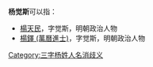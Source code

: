 '''杨觉斯'''可以指：
* [[楊天民|楊天民]]，字觉斯，明朝政治人物
* [[楊鐸_(萬曆進士)|楊鐸 (萬曆進士)]]，字觉斯，明朝政治人物

{{disambig}}

[[Category:三字杨姓人名消歧义|Category:三字杨姓人名消歧义]]